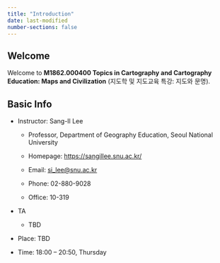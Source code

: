 ```yaml
---
title: "Introduction"
date: last-modified
number-sections: false
---
```


## Welcome

Welcome to **M1862.000400 Topics in Cartography and Cartography Education: Maps and Civilization** (지도학 및 지도교육 특강: 지도와 문명).

## Basic Info

-   Instructor: Sang-Il Lee

    -   Professor, Department of Geography Education, Seoul National University

    -   Homepage: <https://sangillee.snu.ac.kr/>

    -   Email: [si_lee\@snu.ac.kr](mailto: si_lee@snu.ac.kr)

    -   Phone: 02-880-9028

    -   Office: 10-319

-   TA

    -   TBD

-   Place: TBD

-   Time: 18:00 – 20:50, Thursday
